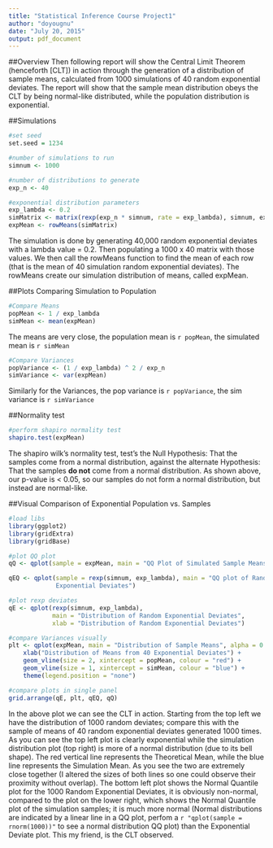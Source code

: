 ```yaml
---
title: "Statistical Inference Course Project1"
author: "doyougnu"
date: "July 20, 2015"
output: pdf_document
---
```


##Overview
Then following report will show the Central Limit Theorem (henceforth [CLT]) in action through 
the generation of a distribution of sample means, calculated from 1000 simulations of 40 random
exponential deviates. The report will show that the sample mean distribution obeys the CLT 
by being normal-like distributed, while the population distribution is exponential.

##Simulations
```r
#set seed
set.seed = 1234

#number of simulations to run
simnum <- 1000

#number of distributions to generate
exp_n <- 40

#exponential distribution parameters
exp_lambda <- 0.2
simMatrix <- matrix(rexp(exp_n * simnum, rate = exp_lambda), simnum, exp_n)
expMean <- rowMeans(simMatrix)
```

The simulation is done by generating 40,000 random exponential deviates with a lambda value = 0.2. Then
populating a 1000 x 40 matrix with those values. We then call the rowMeans function to find the mean of
each row (that is the mean of 40 simulation random exponential deviates). The rowMeans create our 
simulation distribution of means, called expMean. 

##Plots Comparing Simulation to Population
```r
#Compare Means
popMean <- 1 / exp_lambda
simMean <- mean(expMean)
```

The means are very close, the population mean is `r popMean`, the simulated mean is `r simMean`

```r
#Compare Variances
popVariance <- (1 / exp_lambda) ^ 2 / exp_n
simVariance <- var(expMean)
```

Similarly for the Variances, the pop variance is `r popVariance`, the sim variance is `r simVariance`

##Normality test
```r

#perform shapiro normality test
shapiro.test(expMean)

```
The shapiro wilk's normality test, test's the Null Hypothesis: That the samples come from a
normal distribution, against the alternate Hypothesis: That the samples **do not** come from
a normal distribution. As shown above, our p-value is < 0.05, so our samples do not form a
normal distribution, but instead are normal-like.

##Visual Comparison of Exponential Population vs. Samples
```r
#load libs
library(ggplot2)
library(gridExtra)
library(gridBase)

#plot QQ plot
qQ <- qplot(sample = expMean, main = "QQ Plot of Simulated Sample Means") 

qEQ <- qplot(sample = rexp(simnum, exp_lambda), main = "QQ plot of Random
             Exponential Deviates")

#plot rexp deviates
qE <- qplot(rexp(simnum, exp_lambda), 
            main = "Distribution of Random Exponential Deviates",
            xlab = "Distribution of Random Exponential Deviates")

#compare Variances visually
plt <- qplot(expMean, main = "Distribution of Sample Means", alpha = 0.3) +
    xlab("Distribution of Means from 40 Exponential Deviates") +
    geom_vline(size = 2, xintercept = popMean, colour = "red") +
    geom_vline(size = 1, xintercept = simMean, colour = "blue") +
    theme(legend.position = "none")

#compare plots in single panel
grid.arrange(qE, plt, qEQ, qQ)
```

In the above plot we can see the CLT in action. Starting from the top left we 
have the distribution of 1000 random deviates; compare this with the sample of 
means of 40 random exponential deviates generated 1000 times. As you can see the
top left plot is clearly exponential while the simulation distribution plot (top
right) is more of a normal distribution (due to its bell shape).  The red
vertical line represents the Theoretical Mean, while the blue line represents
the Simulation Mean. As you see the two are extremely close together (I altered
the sizes of both lines so one could observe their proximity without overlap).
The bottom left plot shows the Normal Quantile plot for the 1000 Random
Exponential Deviates, it is obviously non-normal, compared to the plot on the
lower right, which shows the Normal Quantile plot of the simulation samples; it
is much more normal (Normal distributions are indicated by a linear line in a QQ
plot, perfom a `r "qplot(sample = rnorm(1000))"` to see a normal distribution QQ
plot) than the Exponential Deviate plot. This my friend, is the CLT observed.